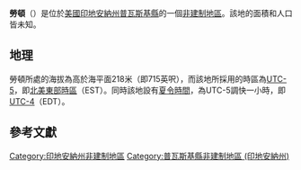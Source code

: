 {{noteTA
|G1=USState
|G2=地名
|G3=Unit
}}
{{Infobox settlement
|official_name            = 勞頓
|native_name = Lawton
|settlement_type          = [[非建制地區|非建制地區]]
|image_skyline            = 
|imagesize                = 
|pushpin_map              = USA Indiana
|pushpin_label            = 勞頓
|pushpin_label_position   = top
|pushpin_map_caption      = 勞頓在印地安納州的位置
|subdivision_type         = [[世界政區索引|國家]]
|subdivision_type1        = [[美国州份|州份]]
|subdivision_type2        = [[印地安納州行政区划|縣]]
|subdivision_name         = [[美国|美国]]
|subdivision_name1        = [[印地安納州|印地安納州]]
|subdivision_name2        = [[普瓦斯基縣_(印地安納州)|普瓦斯基縣]]
|elevation_ft             = 715
|elevation_m              = 218
|area_total_km2           = 
|area_total_sq_mi         = 
|area_land_km2            = 
|area_land_sq_mi          = 
|area_water_km2           = 
|area_water_sq_mi         = 
|population_as_of         = 2010
|population_footnotes     = 
|population_total         = 
|population_metro         = 
|population_density_km2   = auto
|population_density_sq_mi = auto
|timezone                 = [[北美东部时区|北美东部时区]]
|utc_offset               = -5
|coordinates              = {{coord|41|05|59|N|86|31|30|W|display=inline,title}}
| coor_pinpoint           = 
| coordinates_footnotes   = 
|timezone_DST             = EDT
|utc_offset_DST           = -4
|postal_code_type         = [[美國郵區編號|郵區編號]]
|postal_code              = 46996
|area_code                = {{link-en|电话区号574|Area code 574|574}}
|blank_name = [[地名信息系统|GNIS ID]]
|blank_info = 437679<ref name="GNIS">{{cite gnis|437679|Lawton}}</ref>
}}
'''勞頓'''（{{lang-en|Lawton}}）是位於[[美國|美國]][[印地安納州|印地安納州]][[普瓦斯基縣_(印地安納州)|普瓦斯基縣]]的一個[[非建制地區|非建制地區]]。該地的面積和人口皆未知。

== 地理 ==
勞頓所處的海拔為高於海平面218米（即715英呎），而該地所採用的時區為[[UTC-5|UTC-5]]，即[[北美東部時區|北美東部時區]]（EST）。同時該地設有[[夏令時間|夏令時間]]，為UTC-5調快一小時，即[[UTC-4|UTC-4]]（EDT）。

== 參考文獻 ==
{{reflist}}

{{普瓦斯基縣 (印地安納州)}}

{{DEFAULTSORT:Lawton}}
[[Category:印地安納州非建制地區|Category:印地安納州非建制地區]]
[[Category:普瓦斯基縣非建制地區_(印地安納州)|Category:普瓦斯基縣非建制地區 (印地安納州)]]

{{Indiana-geo-stub}}